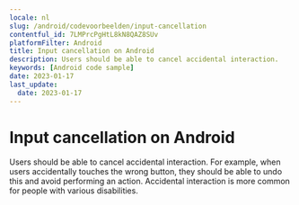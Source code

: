```yaml
---
locale: nl
slug: /android/codevoorbeelden/input-cancellation
contentful_id: 7LMPrcPgHtL8kN8QAZ8SUv
platformFilter: Android
title: Input cancellation on Android
description: Users should be able to cancel accidental interaction.
keywords: [Android code sample]
date: 2023-01-17
last_update:
  date: 2023-01-17
---
```


# Input cancellation on Android

Users should be able to cancel accidental interaction. For example, when users accidentally touches the wrong button, they should be able to undo this and avoid performing an action. Accidental interaction is more common for people with various disabilities.

<CodeSample id="input-cancellation" locale="nl" platform="android"/>
